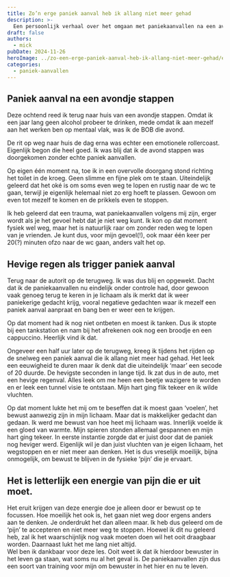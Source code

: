---
title: Zo’n erge paniek aanval heb ik allang niet meer gehad
description: >-
  Een persoonlijk verhaal over het omgaan met paniekaanvallen na een avondje stappen, met inzichten over bewustzijn en mentale groei.
draft: false
authors:
  - mick
pubDate: 2024-11-26
heroImage: ../zo-een-erge-paniek-aanval-heb-ik-allang-niet-meer-gehad/erge-paniek-aanval-hebben.jpg
categories:
  - paniek-aanvallen
---

## Paniek aanval na een avondje stappen
Deze ochtend reed ik terug naar huis van een avondje stappen. 
Omdat ik een jaar lang geen alcohol probeer te drinken, mede omdat ik aan mezelf aan het werken ben op mentaal vlak, was ik de BOB die avond.

De rit op weg naar huis de dag erna was echter een emotionele rollercoast. 
Eigenlijk begon die heel goed. Ik was blij dat ik de avond stappen was doorgekomen zonder echte paniek aanvallen.

Op eigen één moment na, toe ik in een overvolle doorgang stond richting het toilet in de kroeg. 
Geen slimme en fijne plek om te staan. Uiteindelijk geleerd dat het oké is om soms even weg te lopen en rustig naar de wc te gaan, terwijl je eigenlijk helemaal niet zo erg hoeft te plassen. 
Gewoon om even tot mezelf te komen en de prikkels even te stoppen. 

Ik heb geleerd dat een trauma, wat paniekaanvallen volgens mij zijn, erger wordt als je het gevoel hebt dat je niet weg kunt. 
Ik kon op dat moment fysiek wel weg, maar het is natuurlijk raar om zonder reden weg te lopen van je vrienden. 
Je kunt dus, voor mijn gevoel(!), ook maar één keer per 20(?) minuten ofzo naar de wc gaan, anders valt het op. 

## Hevige regen als trigger paniek aanval
Terug naar de autorit op de terugweg. Ik was dus blij en opgewekt. 
Dacht dat ik de paniekaanvallen nu eindelijk onder controle had, door gewoon vaak genoeg terug te keren in je lichaam als ik merkt dat ik weer paniekerige gedacht krijg, vooral negatieve gedachten waar ik mezelf een paniek aanval aanpraat en bang ben er weer een te krijgen. 

Op dat moment had ik nog niet ontbeten en moest ik tanken. 
Dus ik stopte bij een tankstation en nam bij het afrekenen ook nog een broodje en een cappuccino. 
Heerlijk vind ik dat. 

Ongeveer een half uur later op de terugweg, kreeg ik tijdens het rijden op de snelweg een paniek aanval die ik allang niet meer had gehad. 
Het leek een eeuwigheid te duren maar ik denk dat die uiteindelijk ‘maar’ een secode of 20 duurde. 
De hevigste seconden in lange tijd. Ik zat dus in de auto, met een hevige regenval. 
Alles leek om me heen een beetje wazigere te worden en er leek een tunnel visie te ontstaan. 
Mijn hart ging flik tekeer en ik wilde vluchten. 

Op dat moment lukte het mij om te beseffen dat ik moest gaan ‘voelen’, het bewust aanwezig zijn in mijn lichaam. 
Maar dat is makkelijker gedacht dan gedaan. Ik werd me bewust van hoe heet mij lichaam was. 
Innerlijk voelde ik een gloed van warmte. Mijn spieren stonden allemaal gespannen en mijn hart ging tekeer. 
In eerste instantie zorgde dat er juist door dat de paniek nog heviger werd. 
Eigenlijk wil je dan juist vluchten van je eigen lichaam, het wegstoppen en er niet meer aan denken. 
Het is dus vreselijk moeilijk, bijna onmogelijk, om bewust te blijven in de fysieke ‘pijn’ die je ervaart. 

## Het is letterlijk een energie van pijn die er uit moet. 
Het eruit krijgen van deze energie doe je alleen door er bewust op te focussen. 
Hoe moeilijk het ook is, het gaan niet weg door ergens anders aan te denken. 
Je onderdrukt het dan alleen maar. Ik heb dus geleerd om de ‘pijn’ te accepteren en niet meer weg te stoppen. 
Hoewel ik dit nu geleerd heb, zal ik het waarschijnlijk nog vaak moeten doen wil het ooit draagbaar worden.
Daarnaast lukt het me lang niet altijd.  
Wel ben ik dankbaar voor deze les. Ooit weet ik dat ik hierdoor bewuster in het leven ga staan, wat soms nu al het geval is. 
De paniekaanvallen zijn dus een soort van training voor mijn om bewuster in het hier en nu te leven.
